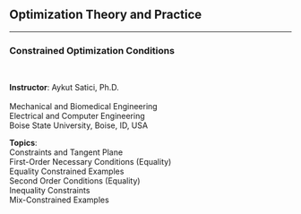 ## Optimization Theory and Practice {.center .smaller}
<!-- ###################################################################### -->

<hr>

### Constrained Optimization Conditions

<br/>

::: {layout="[120, 105]"}
__Instructor__: Aykut Satici, Ph.D. <br>
<br>
Mechanical and Biomedical Engineering <br>
Electrical and Computer Engineering <br>
Boise State University, Boise, ID, USA

__Topics__: <br>
Constraints and Tangent Plane <br>
First-Order Necessary Conditions (Equality) <br>
Equality Constrained Examples <br>
Second Order Conditions (Equality) <br>
Inequality Constraints <br>
Mix-Constrained Examples <br>
:::
